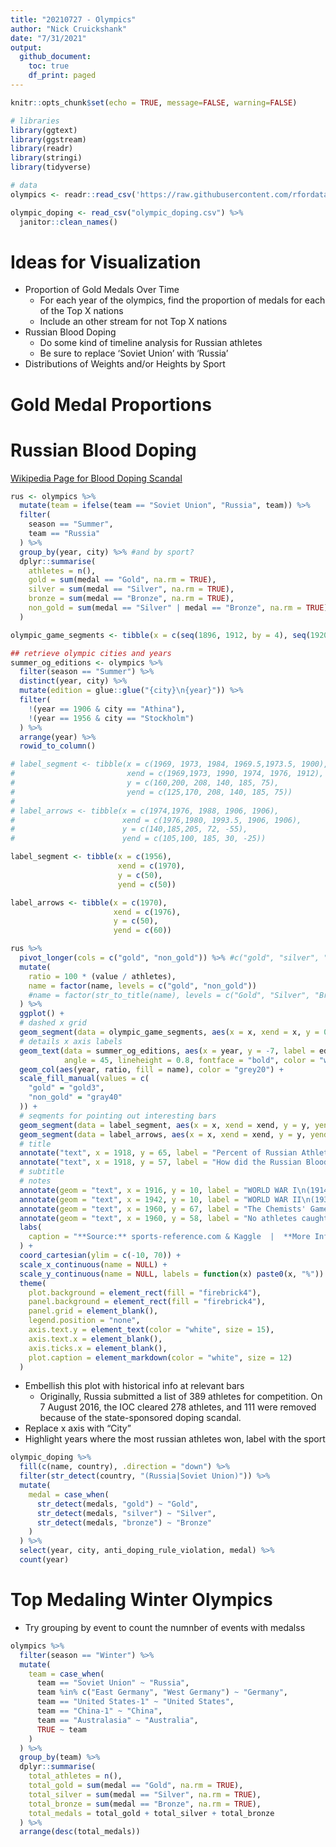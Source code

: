 ```yaml
---
title: "20210727 - Olympics"
author: "Nick Cruickshank"
date: "7/31/2021"
output: 
  github_document:
    toc: true
    df_print: paged
---
```


```r
knitr::opts_chunk$set(echo = TRUE, message=FALSE, warning=FALSE)
```

```r
# libraries
library(ggtext)
library(ggstream)
library(readr)
library(stringi)
library(tidyverse)
```

```r
# data
olympics <- readr::read_csv('https://raw.githubusercontent.com/rfordatascience/tidytuesday/master/data/2021/2021-07-27/olympics.csv')

olympic_doping <- read_csv("olympic_doping.csv") %>%
  janitor::clean_names()
```

# Ideas for Visualization

- Proportion of Gold Medals Over Time
   - For each year of the olympics, find the proportion of medals for each of the Top X nations  
   - Include an other stream for not Top X nations  
- Russian Blood Doping
   - Do some kind of timeline analysis for Russian athletes  
   - Be sure to replace 'Soviet Union' with 'Russia'
- Distributions of Weights and/or Heights by Sport


# Gold Medal Proportions


# Russian Blood Doping

[Wikipedia Page for Blood Doping Scandal](https://en.wikipedia.org/wiki/Doping_in_Russia)

```r
rus <- olympics %>%
  mutate(team = ifelse(team == "Soviet Union", "Russia", team)) %>%
  filter(
    season == "Summer",
    team == "Russia"
  ) %>%
  group_by(year, city) %>% #and by sport?
  dplyr::summarise(
    athletes = n(),
    gold = sum(medal == "Gold", na.rm = TRUE),
    silver = sum(medal == "Silver", na.rm = TRUE),
    bronze = sum(medal == "Bronze", na.rm = TRUE),
    non_gold = sum(medal == "Silver" | medal == "Bronze", na.rm = TRUE)
  )

olympic_game_segments <- tibble(x = c(seq(1896, 1912, by = 4), seq(1920, 1936, by = 4), seq(1948, 2016, by = 4)), y = 3)

## retrieve olympic cities and years
summer_og_editions <- olympics %>%
  filter(season == "Summer") %>%
  distinct(year, city) %>%
  mutate(edition = glue::glue("{city}\n{year}")) %>%
  filter(
    !(year == 1906 & city == "Athina"),
    !(year == 1956 & city == "Stockholm")
  ) %>%
  arrange(year) %>%
  rowid_to_column() 
```

```r
# label_segment <- tibble(x = c(1969, 1973, 1984, 1969.5,1973.5, 1900),
#                         xend = c(1969,1973, 1990, 1974, 1976, 1912),
#                         y = c(160,200, 208, 140, 185, 75),
#                         yend = c(125,170, 208, 140, 185, 75))
# 
# label_arrows <- tibble(x = c(1974,1976, 1988, 1906, 1906),
#                        xend = c(1976,1980, 1993.5, 1906, 1906),
#                        y = c(140,185,205, 72, -55),
#                        yend = c(105,100, 185, 30, -25))

label_segment <- tibble(x = c(1956),
                        xend = c(1970),
                        y = c(50),
                        yend = c(50))

label_arrows <- tibble(x = c(1970),
                       xend = c(1976),
                       y = c(50),
                       yend = c(60))

rus %>%
  pivot_longer(cols = c("gold", "non_gold")) %>% #c("gold", "silver", "bronze")
  mutate(
    ratio = 100 * (value / athletes),
    name = factor(name, levels = c("gold", "non_gold"))
    #name = factor(str_to_title(name), levels = c("Gold", "Silver", "Bronze"))
  ) %>%
  ggplot() + 
  # dashed x grid
  geom_segment(data = olympic_game_segments, aes(x = x, xend = x, y = 0, yend = y), size = 0.5, color = "white", linetype = "dashed") +
  # details x axis labels
  geom_text(data = summer_og_editions, aes(x = year, y = -7, label = edition), 
            angle = 45, lineheight = 0.8, fontface = "bold", color = "white") +
  geom_col(aes(year, ratio, fill = name), color = "grey20") + 
  scale_fill_manual(values = c(
    "gold" = "gold3",
    "non_gold" = "gray40"
  )) + 
  # seqments for pointing out interesting bars
  geom_segment(data = label_segment, aes(x = x, xend = xend, y = y, yend = yend), color = "white") + 
  geom_segment(data = label_arrows, aes(x = x, xend = xend, y = y, yend = yend), color = "white", arrow = arrow(length = unit(2, "mm"))) +
  # title
  annotate("text", x = 1918, y = 65, label = "Percent of Russian Athletes to Medal", size = 10, fontface = "bold", color = "white") + 
  annotate("text", x = 1918, y = 57, label = "How did the Russian Blood Doping Scandal\naffect performance?", lineheight = 0.95, size = 8, fontface = "italic", color = "white") +
  # subtitle
  # notes
  annotate(geom = "text", x = 1916, y = 10, label = "WORLD WAR I\n(1914-1918)", fontface = "bold", size = 5, color = "white") + 
  annotate(geom = "text", x = 1942, y = 10, label = "WORLD WAR II\n(1939-1945)", fontface = "bold", size = 5, color = "white") +
  annotate(geom = "text", x = 1960, y = 67, label = "The Chemists' Games", fontface = "bold", color = "white", size = 4.5) + 
  annotate(geom = "text", x = 1960, y = 58, label = "No athletes caught during the games.\nAdditional testing afterwards using new\ntechniques revealed 20% of specimens would\nhave resulted in disciplinary action.\nFirst documented case of blood doping.", color = "white") +
  labs(
    caption = "**Source:** sports-reference.com & Kaggle  |  **More Info:** en.wikipedia.org/wiki/Doping_at_the_Olympic_Games  |  **Visualization By:** Nick Cruickshank"
  ) +
  coord_cartesian(ylim = c(-10, 70)) +
  scale_x_continuous(name = NULL) +
  scale_y_continuous(name = NULL, labels = function(x) paste0(x, "%")) +
  theme(
    plot.background = element_rect(fill = "firebrick4"),
    panel.background = element_rect(fill = "firebrick4"),
    panel.grid = element_blank(),
    legend.position = "none",
    axis.text.y = element_text(color = "white", size = 15),
    axis.text.x = element_blank(),
    axis.ticks.x = element_blank(),
    plot.caption = element_markdown(color = "white", size = 12)
  )
```

- Embellish this plot with historical info at relevant bars   
   - Originally, Russia submitted a list of 389 athletes for competition. On 7 August 2016, the IOC cleared 278 athletes, and 111 were removed because of the state-sponsored doping scandal.
- Replace x axis with "City\nYear"
- Highlight years where the most russian athletes won, label with the sport  

```r
olympic_doping %>%
  fill(c(name, country), .direction = "down") %>%
  filter(str_detect(country, "(Russia|Soviet Union)")) %>%
  mutate(
    medal = case_when(
      str_detect(medals, "gold") ~ "Gold",
      str_detect(medals, "silver") ~ "Silver",
      str_detect(medals, "bronze") ~ "Bronze"
    )
  ) %>%
  select(year, city, anti_doping_rule_violation, medal) %>%
  count(year)
```


# Top Medaling Winter Olympics

- Try grouping by event to count the numnber of events with medalss

```r
olympics %>%
  filter(season == "Winter") %>%
  mutate(
    team = case_when(
      team == "Soviet Union" ~ "Russia",
      team %in% c("East Germany", "West Germany") ~ "Germany",
      team == "United States-1" ~ "United States",
      team == "China-1" ~ "China",
      team == "Australasia" ~ "Australia",
      TRUE ~ team
    )
  ) %>%
  group_by(team) %>%
  dplyr::summarise(
    total_athletes = n(),
    total_gold = sum(medal == "Gold", na.rm = TRUE),
    total_silver = sum(medal == "Silver", na.rm = TRUE),
    total_bronze = sum(medal == "Bronze", na.rm = TRUE),
    total_medals = total_gold + total_silver + total_bronze
  ) %>%
  arrange(desc(total_medals))
```

